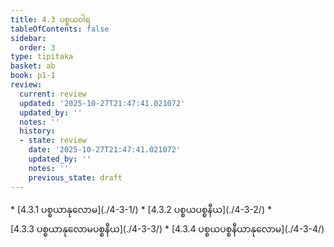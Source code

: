 ```yaml
---
title: 4.3 ပစ္စယဝါရ
tableOfContents: false
sidebar:
  order: 3
type: tipitaka
basket: ab
book: p1-1
review:
  current: review
  updated: '2025-10-27T21:47:41.021072'
  updated_by: ''
  notes: ''
  history:
  - state: review
    date: '2025-10-27T21:47:41.021072'
    updated_by: ''
    notes: ''
    previous_state: draft
---
```



<ReviewStatus review={frontmatter.review} showDetails={true} />

<HypothesisAnnotation frontmatter={frontmatter} />

<DynamicBreadcrumb />



<TableOfContents book="p1-1" section="4.3">
* [4.3.1 ပစ္စယာနုလောမ](./4-3-1/)
* [4.3.2 ပစ္စယပစ္စနီယ](./4-3-2/)
* [4.3.3 ပစ္စယာနုလောမပစ္စနီယ](./4-3-3/)
* [4.3.4 ပစ္စယပစ္စနီယာနုလောမ](./4-3-4/)
</TableOfContents>